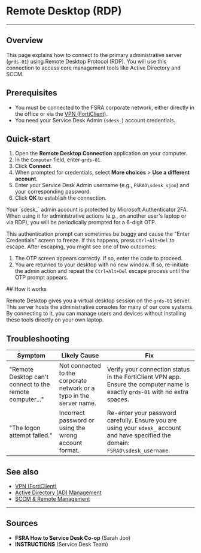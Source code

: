 # Remote Desktop (RDP)

<hr className="my-4 border-slate-600"/>

## Overview

This page explains how to connect to the primary administrative server (`grds-01`)
using Remote Desktop Protocol (RDP). You will use this connection to access
core management tools like Active Directory and SCCM.

## Prerequisites

* You must be connected to the FSRA corporate network, either directly in the
    office or via the [VPN (FortiClient)](./2-vpn-forticlient.mdx).
* You need your Service Desk Admin (`sdesk_`) account credentials.

## Quick-start

1.  Open the **Remote Desktop Connection** application on your computer.
2.  In the `Computer` field, enter `grds-01`.
3.  Click **Connect**.
4.  When prompted for credentials, select **More choices** > **Use a different account**.
5.  Enter your Service Desk Admin username (e.g., `FSRAO\sdesk_sjoo`) and your
    corresponding password.
6.  Click **OK** to establish the connection.
<Warning>
  Your `sdesk_` admin account is protected by Microsoft Authenticator 2FA. When
  using it for administrative actions (e.g., on another user's laptop or via RDP),
  you will be periodically prompted for a 6-digit OTP.

  This authentication prompt can sometimes be buggy and cause the "Enter
  Credentials" screen to freeze. If this happens, press `Ctrl+Alt+Del` to escape.
  After escaping, you might see one of two outcomes:
  1. The OTP screen appears correctly. If so, enter the code to proceed.
  2. You are returned to your desktop with no new window. If so, re-initiate the
     admin action and repeat the `Ctrl+Alt+Del` escape process until the OTP
     prompt appears.
</Warning>
## How it works

Remote Desktop gives you a virtual desktop session on the `grds-01` server. This
server hosts the administrative consoles for many of our core systems. By
connecting to it, you can manage users and devices without installing these
tools directly on your own laptop.


## Troubleshooting

| Symptom                                                     | Likely Cause                                                              | Fix                                                                                                                                                            |
| ----------------------------------------------------------- | ------------------------------------------------------------------------- | -------------------------------------------------------------------------------------------------------------------------------------------------------------- |
| "Remote Desktop can't connect to the remote computer..."    | Not connected to the corporate network or a typo in the server name.      | Verify your connection status in the FortiClient VPN app. Ensure the computer name is exactly `grds-01` with no extra spaces.                                   |
| "The logon attempt failed."                                 | Incorrect password or using the wrong account format.                     | Re-enter your password carefully. Ensure you are using your `sdesk_` account and have specified the domain: `FSRAO\sdesk_username`.                             |

## See also

* [VPN (FortiClient)](./2-vpn-forticlient.mdx)
* [Active Directory (AD) Management](../../part-2-core-tools/3-active-directory/1-introduction-to-ad.mdx)
* [SCCM & Remote Management](../../part-2-core-tools/5-sccm-and-remote-management/1-sccm-basics.mdx)

<hr className="my-8 border-slate-600"/>

## Sources

* **FSRA How to Service Desk Co-op** (Sarah Joo)
* **INSTRUCTIONS** (Service Desk Team)